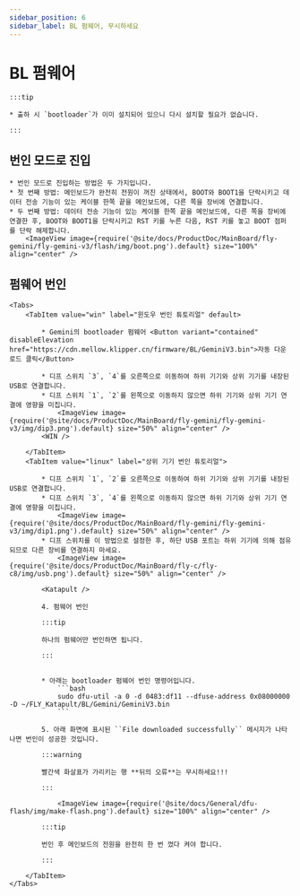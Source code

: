 ```yaml
---
sidebar_position: 6
sidebar_label: BL 펌웨어, 무시하세요
---
```







# BL 펌웨어

    :::tip

    * 출하 시 `bootloader`가 이미 설치되어 있으니 다시 설치할 필요가 없습니다.

    :::

## 번인 모드로 진입


    * 번인 모드로 진입하는 방법은 두 가지입니다.
    * 첫 번째 방법: 메인보드가 완전히 전원이 꺼진 상태에서, BOOT와 BOOT1을 단락시키고 데이터 전송 기능이 있는 케이블 한쪽 끝을 메인보드에, 다른 쪽을 장비에 연결합니다.
    * 두 번째 방법: 데이터 전송 기능이 있는 케이블 한쪽 끝을 메인보드에, 다른 쪽을 장비에 연결한 후, BOOT와 BOOT1을 단락시키고 RST 키를 누른 다음, RST 키를 놓고 BOOT 점퍼를 단락 해제합니다.
        <ImageView image={require('@site/docs/ProductDoc/MainBoard/fly-gemini/fly-gemini-v3/flash/img/boot.png').default} size="100%" align="center" />

## 펌웨어 번인
    <Tabs>
        <TabItem value="win" label="윈도우 번인 튜토리얼" default>

            * Gemini의 bootloader 펌웨어 <Button variant="contained" disableElevation href="https://cdn.mellow.klipper.cn/firmware/BL/GeminiV3.bin">자동 다운로드 클릭</Button>

            * 디프 스위치 `3`, `4`를 오른쪽으로 이동하여 하위 기기와 상위 기기를 내장된 USB로 연결합니다.
            * 디프 스위치 `1`, `2`를 왼쪽으로 이동하지 않으면 하위 기기와 상위 기기 연결에 영향을 미칩니다.
                <ImageView image={require('@site/docs/ProductDoc/MainBoard/fly-gemini/fly-gemini-v3/img/dip3.png').default} size="50%" align="center" />
            <WIN />

        </TabItem>
        <TabItem value="linux" label="상위 기기 번인 튜토리얼">

            * 디프 스위치 `1`, `2`를 오른쪽으로 이동하여 하위 기기와 상위 기기를 내장된 USB로 연결합니다.
            * 디프 스위치 `3`, `4`를 왼쪽으로 이동하지 않으면 하위 기기와 상위 기기 연결에 영향을 미칩니다.
                <ImageView image={require('@site/docs/ProductDoc/MainBoard/fly-gemini/fly-gemini-v3/img/dip1.png').default} size="50%" align="center" />
            * 디프 스위치를 이 방법으로 설정한 후, 하단 USB 포트는 하위 기기에 의해 점유되므로 다른 장비를 연결하지 마세요.
                <ImageView image={require('@site/docs/ProductDoc/MainBoard/fly-c/fly-c8/img/usb.png').default} size="50%" align="center" />

            <Katapult />

            4. 펌웨어 번인

            :::tip

            하나의 펌웨어만 번인하면 됩니다.

            :::


            * 아래는 bootloader 펌웨어 번인 명령어입니다.
                ```bash
                sudo dfu-util -a 0 -d 0483:df11 --dfuse-address 0x08000000 -D ~/FLY_Katapult/BL/Gemini/GeminiV3.bin
                ```

            5. 아래 화면에 표시된 ``File downloaded successfully`` 메시지가 나타나면 번인이 성공한 것입니다.

            :::warning

            빨간색 화살표가 가리키는 행 **뒤의 오류**는 무시하세요!!!

            :::

                <ImageView image={require('@site/docs/General/dfu-flash/img/make-flash.png').default} size="100%" align="center" />

            :::tip

            번인 후 메인보드의 전원을 완전히 한 번 껐다 켜야 합니다.

            :::

        </TabItem>
    </Tabs>